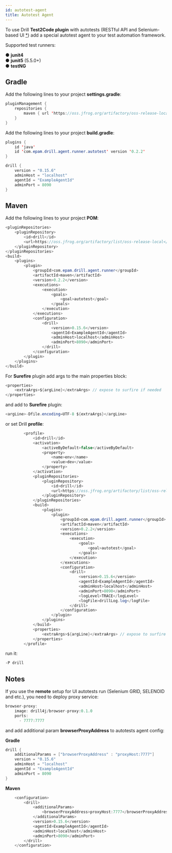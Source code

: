 ```yaml
---
id: autotest-agent
title: Autotest Agent
---
```


To use Drill **Test2Code plugin** with autotests (RESTful API and Selenium-based UI [*](#notes)) 
add a special autotest agent to your test automation framework.

Supported test runners: <br/>

 ●   **junit4** <br/>
 ●   **junit5** (5.5.0+) <br/>
 ●   **testNG** <br/>

## Gradle
Add the following lines to your project **settings.gradle**:

```java
pluginManagement {
    repositories {
        maven { url 'https://oss.jfrog.org/artifactory/oss-release-local' }
    }
}
```
Add the following lines to your project **build.gradle**:
```java
plugins {
    id 'java'
    id 'com.epam.drill.agent.runner.autotest' version '0.2.2'
}
```
```java
drill {
    version = "0.15.6"
    adminHost = "localhost"
    agentId = "ExampleAgentId"
    adminPort = 8090
}
```

## Maven
Add the following lines to your project **POM**:
```java
<pluginRepositories>
    <pluginRepository>
        <id>drill</id>
        <url>https://oss.jfrog.org/artifactory/list/oss-release-local</url>
    </pluginRepository>
</pluginRepositories>
<build>
    <plugins>
        <plugin>
            <groupId>com.epam.drill.agent.runner</groupId>
            <artifactId>maven</artifactId>
            <version>0.2.2</version>
            <executions>
                <execution>
                    <goals>
                        <goal>autotest</goal>
                    </goals>
                </execution>
            </executions>
            <configuration>
                <drill>
                    <version>0.15.6</version>
                    <agentId>ExampleAgentId</agentId>
                    <adminHost>localhost</adminHost>
                    <adminPort>8090</adminPort>
                </drill>
            </configuration>
        </plugin>
    </plugins>
</build>
```
For **Surefire** plugin add args to the main properties block:
```java
<properties>
    <extraArgs>${argLine}</extraArgs> // expose to surfire if needed
</properties>
```
and add to **Surefire** plugin:
```java
<argLine>-Dfile.encoding=UTF-8 ${extraArgs}</argLine>
```
or set Drill **profile**:
```java
        <profile>
            <id>drill</id>
            <activation>
                <activeByDefault>false</activeByDefault>
                <property>
                    <name>env</name>
                    <value>dev</value>
                </property>
            </activation>
            <pluginRepositories>
                <pluginRepository>
                    <id>drill</id>
                    <url>https://oss.jfrog.org/artifactory/list/oss-release-local</url>
                </pluginRepository>
            </pluginRepositories>
            <build>
                <plugins>
                    <plugin>
                        <groupId>com.epam.drill.agent.runner</groupId>
                        <artifactId>maven</artifactId>
                        <version>0.2.2</version>
                        <executions>
                            <execution>
                                <goals>
                                    <goal>autotest</goal>
                                </goals>
                            </execution>
                        </executions>
                        <configuration>
                            <drill>
                                <version>0.15.6</version>
                                <agentId>ExampleAgentId</agentId>
                                <adminHost>localhost</adminHost>
                                <adminPort>8090</adminPort>
                                <logLevel>TRACE</logLevel>
                                <logFile>drillLog.log</logFile>
                            </drill>
                        </configuration>
                    </plugin>
                </plugins>
            </build>
            <properties>
                <extraArgs>${argLine}</extraArgs> // expose to surfire if needed
            </properties>
        </profile>
```
run it:
```cmd
-P drill
```

## Notes
<AdditionalInformation className="space-y-2">

If you use the **remote** setup for UI autotests run (Selenium GRID, SELENOID and etc.), you need to deploy proxy service:
```java
browser-proxy:
    image: drill4j/browser-proxy:0.1.0
    ports:
      - 7777:7777
```
and add additional param **browserProxyAddress** to autotests agent config:  

**Gradle**

```java
drill {
    additionalParams = ["browserProxyAddress" : "proxyHost:7777"]
    version = "0.15.6"
    adminHost = "localhost"
    agentId = "ExampleAgentId"
    adminPort = 8090
}
```

**Maven**
```java
    <configuration>
        <drill>
            <additionalParams>
                <browserProxyAddress>proxyHost:7777</browserProxyAddress>
            </additionalParams>
            <version>0.15.6</version>
            <agentId>ExampleAgentId</agentId>
            <adminHost>localhost</adminHost>
            <adminPort>8090</adminPort>
        </drill>
    </configuration>
```
</AdditionalInformation>